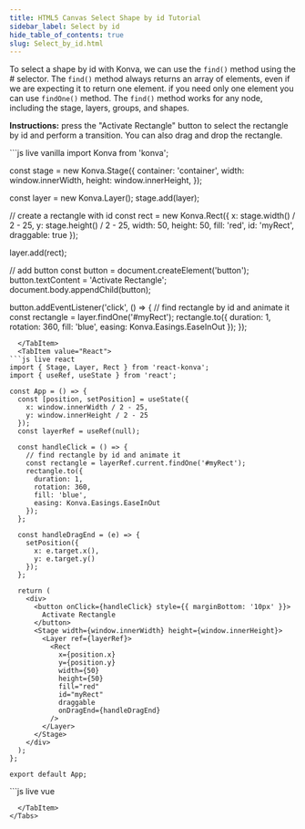 ```yaml
---
title: HTML5 Canvas Select Shape by id Tutorial
sidebar_label: Select by id
hide_table_of_contents: true
slug: Select_by_id.html
---
```


To select a shape by id with Konva, we can use the `find()` method using the # selector.
The `find()` method always returns an array of elements, even if we are expecting it to return one element.
if you need only one element you can use `findOne()` method.
The `find()` method works for any node, including the stage, layers, groups, and shapes.

**Instructions:** press the "Activate Rectangle" button to select the rectangle by id and perform a transition. You can also drag and drop the rectangle.


<Tabs>
  <TabItem value="Vanilla" default>
```js live vanilla
import Konva from 'konva';

const stage = new Konva.Stage({
  container: 'container',
  width: window.innerWidth,
  height: window.innerHeight,
});

const layer = new Konva.Layer();
stage.add(layer);

// create a rectangle with id
const rect = new Konva.Rect({
  x: stage.width() / 2 - 25,
  y: stage.height() / 2 - 25,
  width: 50,
  height: 50,
  fill: 'red',
  id: 'myRect',
  draggable: true
});

layer.add(rect);

// add button
const button = document.createElement('button');
button.textContent = 'Activate Rectangle';
document.body.appendChild(button);

button.addEventListener('click', () => {
  // find rectangle by id and animate it
  const rectangle = layer.findOne('#myRect');
  rectangle.to({
    duration: 1,
    rotation: 360,
    fill: 'blue',
    easing: Konva.Easings.EaseInOut
  });
});
```
  </TabItem>
  <TabItem value="React">
```js live react
import { Stage, Layer, Rect } from 'react-konva';
import { useRef, useState } from 'react';

const App = () => {
  const [position, setPosition] = useState({
    x: window.innerWidth / 2 - 25,
    y: window.innerHeight / 2 - 25
  });
  const layerRef = useRef(null);

  const handleClick = () => {
    // find rectangle by id and animate it
    const rectangle = layerRef.current.findOne('#myRect');
    rectangle.to({
      duration: 1,
      rotation: 360,
      fill: 'blue',
      easing: Konva.Easings.EaseInOut
    });
  };

  const handleDragEnd = (e) => {
    setPosition({
      x: e.target.x(),
      y: e.target.y()
    });
  };

  return (
    <div>
      <button onClick={handleClick} style={{ marginBottom: '10px' }}>
        Activate Rectangle
      </button>
      <Stage width={window.innerWidth} height={window.innerHeight}>
        <Layer ref={layerRef}>
          <Rect
            x={position.x}
            y={position.y}
            width={50}
            height={50}
            fill="red"
            id="myRect"
            draggable
            onDragEnd={handleDragEnd}
          />
        </Layer>
      </Stage>
    </div>
  );
};

export default App;
```
  </TabItem>
  <TabItem value="Vue">
```js live vue
<template>
  <div>
    <button @click="handleClick" style="margin-bottom: 10px">
      Activate Rectangle
    </button>
    <v-stage :config="stageSize">
      <v-layer ref="layerRef">
        <v-rect
          :config="rectConfig"
          @dragend="handleDragEnd"
        />
      </v-layer>
    </v-stage>
  </div>
</template>

<script setup>
import { ref } from 'vue';
import Konva from 'konva';

const stageSize = {
  width: window.innerWidth,
  height: window.innerHeight
};

const position = ref({
  x: window.innerWidth / 2 - 25,
  y: window.innerHeight / 2 - 25
});

const rectConfig = ref({
  x: position.value.x,
  y: position.value.y,
  width: 50,
  height: 50,
  fill: 'red',
  id: 'myRect',
  draggable: true
});

const layerRef = ref(null);

const handleClick = () => {
  // find rectangle by id and animate it
  const rectangle = layerRef.value.getNode().findOne('#myRect');
  rectangle.to({
    duration: 1,
    rotation: 360,
    fill: 'blue',
    easing: Konva.Easings.EaseInOut
  });
};

const handleDragEnd = (e) => {
  const newPos = e.target.position();
  position.value = newPos;
  rectConfig.value.x = newPos.x;
  rectConfig.value.y = newPos.y;
};
</script>
```
  </TabItem>
</Tabs> 